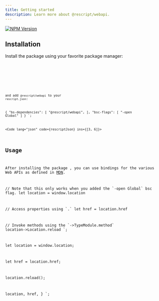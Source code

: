 ```yaml
---
title: Getting started
description: Learn more about @rescript/webapi.
---
```



[![NPM Version](https://img.shields.io/npm/v/%40rescript%2Fwebapi)](https://www.npmjs.com/package/@rescript/webapi)

## Installation

Install the package using your favorite package manager:

<Tabs syncKey="package manager">
  <TabItem label="npm">
    <Code
      lang="shell"
      frame="none"
      code="npm i -D @rescript/webapi@experimental"
    />
  </TabItem>
  <TabItem label="bun">
    <Code
      lang="shell"
      frame="none"
      code="bun i -D @rescript/webapi@experimental"
    />
  </TabItem>
</Tabs>

and add `@rescript/webapi` to your `rescript.json`:

{
  "bs-dependencies": [
    "@rescript/webapi",
  ],
  "bsc-flags": [
    "-open Global"
  ]
}
`;

<Code lang="json" code={rescriptJson} ins={[3, 6]}></Code>

## Usage

After installing the package , you can use bindings for the various Web APIs as defined in [MDN](https://developer.mozilla.org/en-US/docs/Web/API).

// Note that this only works when you added the \`-open Global\` bsc flag.
let location = window.location

// Access properties using \`.\`
let href = location.href

// Invoke methods using the \`->TypeModule.method\`
location->Location.reload
`;

let location = window.location;

let href = location.href;

location.reload();

  location,
  href,
}
`;

<Tabs>
  <TabItem label="ReScript">
    <Code lang="ReScript" frame="none" code={rescriptSample}></Code>
  </TabItem>
  <TabItem label="JavaScript">
    <Code lang="js" frame="none" code={compiledSample} />
  </TabItem>
</Tabs>

